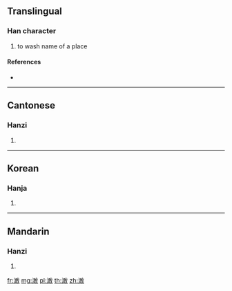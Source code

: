 {{character info/new}}
==Translingual==

===Han character===
{{Han char|rn=85|rad=水|as=12|sn=15|four=38140|canj=EMJK,ENJK}}

# to wash name of a place

====References====
* {{Han ref|kx=0651.300|dkj=18320|dj=1062.020|hdz=31731.090|uh=6F89|ud=28553|bh=E641|bd=58945}}

----

==Cantonese==

===Hanzi===
{{yue-hanzi|jyut=|y=gam2}}

# {{defn|lang=yue|sort=水12}}

----

==Korean==

===Hanja===
{{ko-hanja|hangeul=검|eumhun=|rv=geom|mr=kŏm|y=kem}}

# {{defn|lang=ko|sort=水12}}

----

==Mandarin==

===Hanzi===
{{cmn-hanzi|pin=[[gǎn]] ([[gan3]])|wg=kan<sup>3</sup>}}

# {{defn|lang=cmn|sort=水12}}

[[fr:澉]]
[[mg:澉]]
[[pl:澉]]
[[th:澉]]
[[zh:澉]]